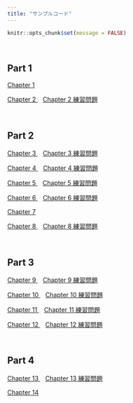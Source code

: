 ```yaml
---
title: "サンプルコード"
---
```


```r
knitr::opts_chunk$set(message = FALSE)
```

<br>

## Part 1

<a href="code/ch01.R"> Chapter 1 </a>

<a href="code/ch02.R"> Chapter 2 </a>
&nbsp;&nbsp;
<a href="code/ch02_ex.R"> Chapter 2 練習問題</a>

<br>

## Part 2


<a href="code/ch03.R"> Chapter 3 </a>
&nbsp;&nbsp;
<a href="code/ch03_ex.R"> Chapter 3 練習問題</a>

<a href="code/ch04.R"> Chapter 4 </a>
&nbsp;&nbsp;
<a href="code/ch04_ex.R"> Chapter 4 練習問題</a>

<a href="code/ch05.R"> Chapter 5 </a>
&nbsp;&nbsp;
<a href="code/ch05_ex.R"> Chapter 5 練習問題</a>

<a href="code/ch06.R"> Chapter 6 </a>
&nbsp;&nbsp;
<a href="code/ch06_ex.R"> Chapter 6 練習問題</a>

<a href="code/ch07.R"> Chapter 7 </a>

<a href="code/ch08.R"> Chapter 8 </a>
&nbsp;&nbsp;
<a href="code/ch08_ex.R"> Chapter 8 練習問題</a>

<br>

## Part 3

<a href="code/ch09.R"> Chapter 9 </a>
&nbsp;&nbsp;
<a href="code/ch09_ex.R"> Chapter 9 練習問題</a>

<a href="code/ch10.R"> Chapter 10 </a>
&nbsp;&nbsp;
<a href="code/ch10_ex.R"> Chapter 10 練習問題</a>

<a href="code/ch11.R"> Chapter 11 </a>
&nbsp;&nbsp;
<a href="code/ch11_ex.R"> Chapter 11 練習問題</a>

<a href="code/ch12.R"> Chapter 12 </a>
&nbsp;&nbsp;
<a href="code/ch12_ex.R"> Chapter 12 練習問題</a>

<br>

## Part 4

<a href="code/ch13.R"> Chapter 13 </a>
&nbsp;&nbsp;
<a href="code/ch13_ex.R"> Chapter 13 練習問題</a>

<a href="code/ch14.R"> Chapter 14 </a>

<br>

